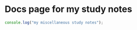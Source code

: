 # Docs page for my study notes

```js mark=1[31:41]
console.log("my miscellaneous study notes");
```
